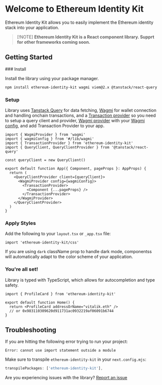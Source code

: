 
# Welcome to Ethereum Identity Kit

Ethereum Identity Kit allows you to easily implement the Ethereum identity stack into your application.

> [!NOTE] **Ethereum Identity Kit is a React component library. Supprt for other frameworks coming soon.**

## Getting Started

<Steps>
### Install

Install the library using your package manager.

```sh npm2yarn copy
npm install ethereum-identity-kit wagmi viem@2.x @tanstack/react-query
```

### Setup

Library uses [Tanstack Query](https://tanstack.com/query) for data fetching, [Wagmi](https://wagmi.sh/) for wallet connection and handling onchain transactions, and a [Transaction provider](https://ethidentitykit.com/docs/transaction-provider) so you need to setup a query client and provider, [Wagmi provider](https://wagmi.sh/react/api/WagmiProvider) with your [Wagmi config](https://wagmi.sh/react/api/createConfig), and add Transaction Provider to your app.

```tsx copy
import { WagmiProvider } from 'wagmi'
import { wagmiConfig } from '#/lib/wagmi'
import { TransactionProvider } from 'ethereum-identity-kit'
import { QueryClient, QueryClientProvider } from '@tanstack/react-query'

const queryClient = new QueryClient()

export default function App({ Component, pageProps }: AppProps) {
  return (
    <QueryClientProvider client={queryClient}>
      <WagmiProvider config={wagmiConfig}>
        <TransactionProvider>
          <Component {...pageProps} />
        </TransactionProvider>
      </WagmiProvider>
    </QueryClientProvider>
  )
}
```

### Apply Styles

Add the following to your `layout.tsx` or `_app.tsx` file:

```tsx copy
import 'ethereum-identity-kit/css'
```

If you are using `dark` className prop to handle dark mode, componentss will automatically adapt to the color scheme of your application.

### You're all set!

Library is typed with TypeScript, which allows for autocompletion and type safety.

```tsx copy
import { ProfileCard } from 'ethereum-identity-kit'

export default function Home() {
  return <ProfileCard addressOrName="vitalik.eth" />
  // or 0x983110309620d911731ac0932219af06091b6744
}
```

</Steps>

## Troubleshooting

If you are hitting the following error trying to run your project:

```
Error: cannot use import statement outside a module
```

Make sure to transpile `ethereum-identity-kit` in your `next.config.mjs`:

```js copy
transpilePackages: ['ethereum-identity-kit'],
```

Are you experiencing issues with the library? [Report an issue](https://github.com/ethereumidentitykit/identity-kit/issues/new)
